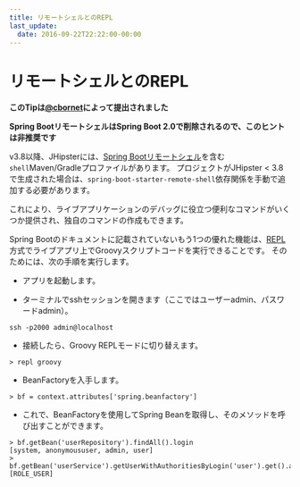 ```yaml
---
title: リモートシェルとのREPL
last_update:
  date: 2016-09-22T22:22:00-00:00
---
```


# リモートシェルとのREPL

__このTipは[@cbornet](https://github.com/cbornet)によって提出されました__

**Spring BootリモートシェルはSpring Boot 2.0で削除されるので、このヒントは非推奨です**

v3.8以降、JHipsterには、[Spring Bootリモートシェル](http://docs.spring.io/spring-boot/docs/current/reference/html/production-ready-remote-shell.html)を含む`shell`Maven/Gradleプロファイルがあります。
プロジェクトがJHipster < 3.8で生成された場合は、`spring-boot-starter-remote-shell`依存関係を手動で追加する必要があります。

これにより、ライブアプリケーションのデバッグに役立つ便利なコマンドがいくつか提供され、独自のコマンドの作成もできます。

Spring Bootのドキュメントに記載されていないもう1つの優れた機能は、[REPL](https://en.wikipedia.org/wiki/Read%E2%80%93eval%E2%80%93print_loop)方式でライブアプリ上でGroovyスクリプトコードを実行できることです。
そのためには、次の手順を実行します。

  * アプリを起動します。

  * ターミナルでsshセッションを開きます（ここではユーザーadmin、パスワードadmin）。

```shell
ssh -p2000 admin@localhost
```

  * 接続したら、Groovy REPLモードに切り替えます。

```shell
> repl groovy
```

  * BeanFactoryを入手します。

```shell
> bf = context.attributes['spring.beanfactory']
```

  * これで、BeanFactoryを使用してSpring Beanを取得し、そのメソッドを呼び出すことができます。

```shell
> bf.getBean('userRepository').findAll().login
[system, anonymoususer, admin, user]
> bf.getBean('userService').getUserWithAuthoritiesByLogin('user').get().authorities.name
[ROLE_USER]
```
